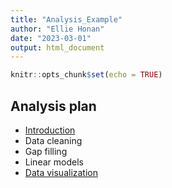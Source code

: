 ```yaml
---
title: "Analysis_Example"
author: "Ellie Honan"
date: "2023-03-01"
output: html_document
---
```


```r
knitr::opts_chunk$set(echo = TRUE)
```

## Analysis plan
- [Introduction](intro-to-rmarkdown.html)
- Data cleaning
- Gap filling 
- Linear models
- [Data visualization](data-vis.html)





